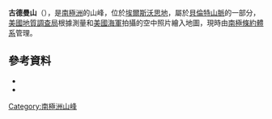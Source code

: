 {{coord|75|14|S|72|14|W|source:GNIS|display=title}}

'''古德曼山'''（{{lang-en|Mount Goodman}}），是[[南極洲|南極洲]]的山峰，位於[[埃爾斯沃思地|埃爾斯沃思地]]，屬於[[貝倫特山脈|貝倫特山脈]]的一部分，[[美國地質調查局|美國地質調查局]]根據測量和[[美國海軍|美國海軍]]拍攝的空中照片繪入地圖，現時由[[南極條約體系|南極條約體系]]管理。

==參考資料==
*{{cite gnis | type = antarid | id = 5829| name = Goodman, Mount | accessdate = 2012-04-30}}
*{{usgs-gazetteer|id=5829|name=Goodman, Mount}}

{{DEFAULTSORT:Mount Goodman}}
[[Category:南極洲山峰|Category:南極洲山峰]]


{{EllsworthLand-geo-stub}}